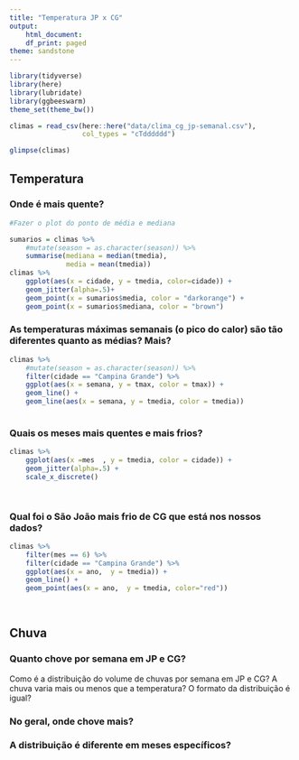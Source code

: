 ```yaml
---
title: "Temperatura JP x CG"
output:
    html_document:
    df_print: paged
theme: sandstone
---
```


```r
library(tidyverse)
library(here)
library(lubridate)
library(ggbeeswarm)
theme_set(theme_bw())
```

```r
climas = read_csv(here::here("data/clima_cg_jp-semanal.csv"), 
                  col_types = "cTdddddd")

glimpse(climas)
```

## Temperatura

### Onde é mais quente?


```R
#Fazer o plot do ponto de média e mediana

sumarios = climas %>% 
    #mutate(season = as.character(season)) %>% 
    summarise(mediana = median(tmedia),
              media = mean(tmedia))
climas %>%
    ggplot(aes(x = cidade, y = tmedia, color=cidade)) +
    geom_jitter(alpha=.5)+
    geom_point(x = sumarios$media, color = "darkorange") + 
    geom_point(x = sumarios$mediana, color = "brown") 

```



### As temperaturas máximas semanais (o pico do calor) são tão diferentes quanto as médias? Mais?  

```R
climas %>% 
    #mutate(season = as.character(season)) %>% 
    filter(cidade == "Campina Grande") %>% 
    ggplot(aes(x = semana, y = tmax, color = tmax)) +
    geom_line() +
    geom_line(aes(x = semana, y = tmedia, color = tmedia))
   


```


### Quais os meses mais quentes e mais frios? 

```R

climas %>%
    ggplot(aes(x =mes  , y = tmedia, color = cidade)) +
    geom_jitter(alpha=.5) +
    scale_x_discrete()
    



```


### Qual foi o São João  mais frio de CG que está nos nossos dados?

```R
climas %>%
    filter(mes == 6) %>%
    filter(cidade == "Campina Grande") %>%
    ggplot(aes(x = ano,  y = tmedia)) +
    geom_line() +
    geom_point(aes(x = ano,  y = tmedia, color="red"))
    
    


```

## Chuva

### Quanto chove por semana em JP e CG?

Como é a distribuição do volume de chuvas por semana em JP e CG? A chuva varia mais ou menos que a temperatura? O formato da distribuição é igual? 

### No geral, onde chove mais?

### A distribuição é diferente em meses específicos? 

